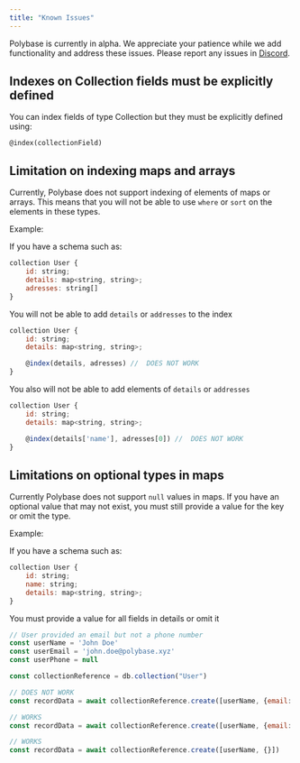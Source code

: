 ```yaml
---
title: "Known Issues"
---
```


Polybase is currently in alpha. We appreciate your patience while we add
functionality and address these issues. Please report any issues in
[Discord](https://discord.gg/DrXkRpCFDX).

## Indexes on Collection fields must be explicitly defined

You can index fields of type Collection but they must be explicitly defined using:

`@index(collectionField)`


## Limitation on indexing maps and arrays
Currently, Polybase does not support indexing of elements of maps or arrays.
This means that you will not be able to use `where` or `sort` on the elements
in these types. 

Example: 

If you have a schema such as: 

```js
collection User {
    id: string;
    details: map<string, string>;
    adresses: string[]
}
```

You will not be able to add `details` or `addresses` to the index

```js
collection User {
    id: string;
    details: map<string, string>;

    @index(details, adresses) //  DOES NOT WORK
}
```
You also will not be able to add elements of `details` or `addresses`

```js
collection User {
    id: string;
    details: map<string, string>;

    @index(details['name'], adresses[0]) //  DOES NOT WORK
}
```



## Limitations on optional types in maps
Currently Polybase does not support `null` values in maps.
If you have an optional value that may not exist, you must still provide a 
value for the key or omit the type. 

Example:

If you have a schema such as: 

```js
collection User {
    id: string;
    name: string;
    details: map<string, string>;
}
```

You must provide a value for all fields in details or omit it

```js
// User provided an email but not a phone number
const userName = 'John Doe'
const userEmail = 'john.doe@polybase.xyz'
const userPhone = null

const collectionReference = db.collection("User")

// DOES NOT WORK
const recordData = await collectionReference.create([userName, {email: userEmail, phone: userPhone}]) 

// WORKS
const recordData = await collectionReference.create([userName, {email: userEmail, phone: ""}]) 

// WORKS
const recordData = await collectionReference.create([userName, {}])

```




